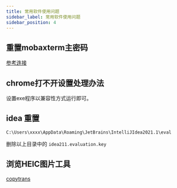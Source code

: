```yaml
---
title: 常用软件使用问题
sidebar_label: 常用软件使用问题
sidebar_position: 4
---
```


## 重置mobaxterm主密码

[参考连接](https://www.cnblogs.com/johnsonzzz/p/15158499.html)

## chrome打不开设置处理办法

设置exe程序以兼容性方式运行即可。

## idea 重置

`C:\Users\xxxx\AppData\Roaming\JetBrains\IntelliJIdea2021.1\eval`

删除以上目录中的 `idea211.evaluation.key`



## 浏览HEIC图片工具

[copytrans](https://copytrans.studio/copytrans-heic-is-now-part-of-copytrans-studio/)

